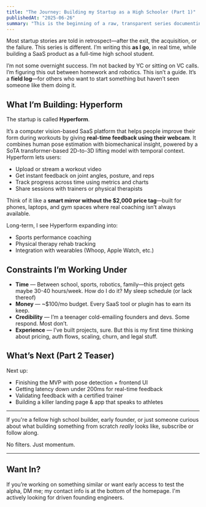 ```yaml
---
title: "The Journey: Building my Startup as a High Schooler (Part 1)"
publishedAt: "2025-06-26"
summary: "This is the beginning of a raw, transparent series documenting what it’s like to build a software startup from scratch as a high school student. No fluff—just lessons, roadblocks, breakthroughs, and code."
---
```


Most startup stories are told in retrospect—after the exit, the acquisition, or the failure. This series is different. I’m writing this **as I go**, in real time, while building a SaaS product as a full-time high school student.

I’m not some overnight success. I’m not backed by YC or sitting on VC calls. I’m figuring this out between homework and robotics. This isn’t a guide. It’s a **field log**—for others who want to start something but haven’t seen someone like them doing it.

## What I’m Building: Hyperform

The startup is called **Hyperform**.

It’s a computer vision-based SaaS platform that helps people improve their form during workouts by giving **real-time feedback using their webcam**. It combines human pose estimation with biomechanical insight, powered by a SoTA transformer-based 2D-to-3D lifting model with temporal context. Hyperform lets users:

- Upload or stream a workout video  
- Get instant feedback on joint angles, posture, and reps  
- Track progress across time using metrics and charts  
- Share sessions with trainers or physical therapists

Think of it like a **smart mirror without the $2,000 price tag**—built for phones, laptops, and gym spaces where real coaching isn’t always available.

Long-term, I see Hyperform expanding into:

- Sports performance coaching  
- Physical therapy rehab tracking  
- Integration with wearables (Whoop, Apple Watch, etc.)

## Constraints I’m Working Under

- **Time** — Between school, sports, robotics, family—this project gets maybe 30-40 hours/week. How do I do it? My sleep schedule (or lack thereof)
- **Money** — ~$100/mo budget. Every SaaS tool or plugin has to earn its keep.  
- **Credibility** — I’m a teenager cold-emailing founders and devs. Some respond. Most don’t.  
- **Experience** — I’ve built projects, sure. But this is my first time thinking about pricing, auth flows, scaling, churn, and legal stuff.

## What’s Next (Part 2 Teaser)

Next up:

- Finishing the MVP with pose detection + frontend UI  
- Getting latency down under 200ms for real-time feedback  
- Validating feedback with a certified trainer  
- Building a killer landing page & app that speaks to athletes

---

If you're a fellow high school builder, early founder, or just someone curious about what building something from scratch *really* looks like, subscribe or follow along.

No filters. Just momentum.

---

## Want In?

If you’re working on something similar or want early access to test the alpha, DM me; my contact info is at the bottom of the homepage. I'm actively looking for driven founding engineers.
